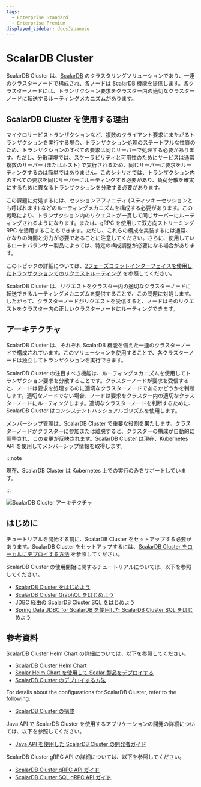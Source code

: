 ```yaml
---
tags:
  - Enterprise Standard
  - Enterprise Premium
displayed_sidebar: docsJapanese
---
```


# ScalarDB Cluster


<TranslationBanner />

ScalarDB Cluster は、[ScalarDB](../overview.mdx) のクラスタリングソリューションであり、一連のクラスターノードで構成され、各ノードは ScalarDB 機能を提供します。各クラスターノードには、トランザクション要求をクラスター内の適切なクラスターノードに転送するルーティングメカニズムがあります。

## ScalarDB Cluster を使用する理由

マイクロサービストランザクションなど、複数のクライアント要求にまたがるトランザクションを実行する場合、トランザクション処理のステートフルな性質のため、トランザクションのすべての要求は同じサーバーで処理する必要があります。ただし、分散環境では、スケーラビリティと可用性のためにサービスは通常複数のサーバー (またはホスト) で実行されるため、同じサーバーに要求をルーティングするのは簡単ではありません。このシナリオでは、トランザクション内のすべての要求を同じサーバーにルーティングする必要があり、負荷分散を確実にするために異なるトランザクションを分散する必要があります。

この課題に対処するには、セッションアフィニティ (スティッキーセッションとも呼ばれます) などのルーティングメカニズムを構成する必要があります。この戦略により、トランザクション内のリクエストが一貫して同じサーバーにルーティングされるようになります。または、gRPC を使用して双方向ストリーミング RPC を活用することもできます。ただし、これらの構成を実装するには通常、かなりの時間と労力が必要であることに注意してください。さらに、使用しているロードバランサー製品によっては、特定の構成調整が必要になる場合があります。

このトピックの詳細については、[2フェーズコミットインターフェイスを使用したトランザクションでのリクエストルーティング](../two-phase-commit-transactions.mdx#2フェーズコミットインターフェイスを使用したトランザクションでのリクエストルーティング) を参照してください。

ScalarDB Cluster は、リクエストをクラスター内の適切なクラスターノードに転送できるルーティングメカニズムを提供することで、この問題に対処します。したがって、クラスターノードがリクエストを受信すると、ノードはそのリクエストをクラスター内の正しいクラスターノードにルーティングできます。

## アーキテクチャ

ScalarDB Cluster は、それぞれ ScalarDB 機能を備えた一連のクラスターノードで構成されています。このソリューションを使用することで、各クラスターノードは独立してトランザクションを実行できます。

ScalarDB Cluster の注目すべき機能は、ルーティングメカニズムを使用してトランザクション要求を分散することです。クラスターノードが要求を受信すると、ノードは要求を処理するのに適切なクラスターノードであるかどうかを判断します。適切なノードでない場合、ノードは要求をクラスター内の適切なクラスターノードにルーティングします。適切なクラスターノードを判断するために、ScalarDB Cluster はコンシステントハッシュアルゴリズムを使用します。

メンバーシップ管理は、ScalarDB Cluster で重要な役割を果たします。クラスターノードがクラスターに参加または離脱すると、クラスターの構成が自動的に調整され、この変更が反映されます。ScalarDB Cluster は現在、Kubernetes API を使用してメンバーシップ情報を取得します。

:::note

現在、ScalarDB Cluster は Kubernetes 上での実行のみをサポートしています。

:::

![ScalarDB Cluster アーキテクチャ](images/scalardb-cluster-architecture.png)

## はじめに

チュートリアルを開始する前に、ScalarDB Cluster をセットアップする必要があります。ScalarDB Cluster をセットアップするには、[ScalarDB Cluster をローカルにデプロイする方法](setup-scalardb-cluster-on-kubernetes-by-using-helm-chart.mdx) を参照してください。

ScalarDB Cluster の使用開始に関するチュートリアルについては、以下を参照してください。

* [ScalarDB Cluster をはじめよう](getting-started-with-scalardb-cluster.mdx)
* [ScalarDB Cluster GraphQL をはじめよう](getting-started-with-scalardb-cluster-graphql.mdx)
* [JDBC 経由の ScalarDB Cluster SQL をはじめよう](getting-started-with-scalardb-cluster-sql-jdbc.mdx)
* [Spring Data JDBC for ScalarDB を使用した ScalarDB Cluster SQL をはじめよう](getting-started-with-scalardb-cluster-sql-spring-data-jdbc.mdx)

## 参考資料

ScalarDB Cluster Helm Chart の詳細については、以下を参照してください。

* [ScalarDB Cluster Helm Chart](https://github.com/scalar-labs/helm-charts/tree/main/charts/scalardb-cluster)
* [Scalar Helm Chart を使用して Scalar 製品をデプロイする](../helm-charts/how-to-deploy-scalar-products.mdx)
* [ScalarDB Cluster のデプロイする方法](../helm-charts/how-to-deploy-scalardb-cluster.mdx)

For details about the configurations for ScalarDB Cluster, refer to the following:

* [ScalarDB Cluster の構成](scalardb-cluster-configurations.mdx)

Java API で ScalarDB Cluster を使用するアプリケーションの開発の詳細については、以下を参照してください。

* [Java API を使用した ScalarDB Cluster の開発者ガイド](developer-guide-for-scalardb-cluster-with-java-api.mdx)

ScalarDB Cluster gRPC API の詳細については、以下を参照してください。

* [ScalarDB Cluster gRPC API ガイド](scalardb-cluster-grpc-api-guide.mdx)
* [ScalarDB Cluster SQL gRPC API ガイド](scalardb-cluster-sql-grpc-api-guide.mdx)
